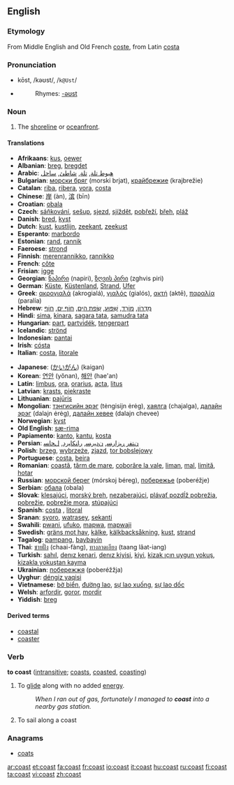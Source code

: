 ==English==
===Etymology===
From Middle English and Old French [[coste]], from Latin [[costa]]

===Pronunciation===
*kōst, /kəʊst/, /<tt>k@Ust</tt>/
*{{audio|en-us-coast.ogg|Audio (US)}}
*:Rhymes: [[Rhymes:English:-əʊst|-əʊst]]

===Noun===
{{en-noun}}

#The [[shoreline]] or [[oceanfront]].

====Translations====
{{top}}<!--languages from A to I go here-->
*'''Afrikaans''': [[kus]], [[oewer]]
*'''Albanian''': [[breg]], [[bregdet]]
*'''Arabic''': [[هبوط تلة]], [[تلة]], [[شاطئ]], [[ساحل]]
*'''Bulgarian''': [[морски бряг]] (morski brjat), [[крайбрежие]] (krajbrežie)
*'''Catalan''': [[riba]], [[ribera]], [[vora]], [[costa]]
*'''Chinese''': [[岸]] (àn), [[滨]] (bīn)
*'''Croatian''': [[obala]]
*'''Czech''': [[sáňkování]], [[sešup]], [[sjezd]], [[sjíždět]], [[pobřeží]], [[břeh]], [[pláž]]
*'''Danish''': [[bred]], [[kyst]]
*'''Dutch''': [[kust]], [[kustlijn]], [[zeekant]], [[zeekust]]
*'''Esperanto''': [[marbordo]]
*'''Estonian''': [[rand]], [[rannik]]
*'''Faeroese''': [[strond]]
*'''Finnish''': [[merenrannikko]], [[rannikko]]
*'''French''': [[côte]]
*'''Frisian''': [[igge]]
*'''Georgian''': [[ნაპირი]] (napiri), [[ზღვის პირი]] (zghvis piri)
*'''German''': [[Küste]], [[Küstenland]], [[Strand]], [[Ufer]]
*'''Greek''': [[ακρογιαλά]] (akrogialá), [[γιαλός]] (gialós), [[ακτή]] (aktē), [[παραλία]] (paralía)
*'''Hebrew''': [[מִדְרוֹן]], [[מוֹרָד]], [[שִׁפּוּעַ]], [[שְׂפַת הַיָּם]], [[חוֹף יָם]], [[חוֹף]]
*'''Hindi''': [[sima]], [[kinara]], [[sagara tata]], [[samudra tata]]
*'''Hungarian''': [[part]], [[partvidék]], [[tengerpart]]
*'''Icelandic''': [[strönd]]
*'''Indonesian''': [[pantai]]
*'''Irish''': [[cósta]]
*'''Italian''': [[costa]], [[litorale]]
{{mid}}<!--languages from J to Z go here-->
*'''Japanese''': {{JAchar|[[海岸]]}} ([[かいがん]]) (kaigan)
*'''Korean''': [[연안]] (yŏnan), [[해안]] (hae'an)
*'''Latin''': [[limbus]], [[ora]], [[orarius]], [[acta]], [[litus]]
*'''Latvian''': [[krasts]], [[piekraste]]
*'''Lithuanian''': [[pajūris]]
*'''Mongolian''': [[тэнгисийн эрэг]] (tėngisijn ėrėg), [[хаялга]] (chajalga), [[далайн эрэг]] (dalajn ėrėg), [[далайн хeвee]] (dalajn chevee)
*'''Norwegian''': [[kyst]]
*'''Old English''': [[sæ-rima]]
*'''Papiamento''': [[kanto]], [[kantu]], [[kosta]]
*'''Persian''': [[ﻥﺘﻔﺭ ﺭﻴﺯﺍﺭﺴ]], [[ﻥﺩﻴﺭﺴ]], [[ﺭﺎﻨﻜﺎﻴﺭﺩ]], [[ﻝﺤﺎﺴ]]
*'''Polish''': [[brzeg]], [[wybrzeże]], [[zjazd]], [[tor bobslejowy]]
*'''Portuguese''': [[costa]], [[beira]]
*'''Romanian''': [[coastă]], [[ţărm de mare]], [[coborâre la vale]], [[liman]], [[mal]], [[limită]], [[hotar]]
*'''Russian''': [[морской берег]] (mórskoj béreg), [[побережье]] (poberéžje)
*'''Serbian''': [[обала]] (obala)
*'''Slovak''': [[klesajúci]], [[morský breh]], [[nezaberajúci]], [[plávať pozdĺž pobrežia]], [[pobrežie]], [[pobrežie mora]], [[stúpajúci]]
*'''Spanish''': [[costa]] {{f}}, [[litoral]] {{m}}
*'''Sranan''': [[syoro]], [[watrasey]], [[sekanti]]
*'''Swahili''': [[pwani]], [[ufuko]], [[mapwa]], [[mapwaji]]
*'''Swedish''': [[gräns mot hav]], [[kälke]], [[kälkbacksåkning]], [[kust]], [[strand]]
*'''Tagalog''': [[pampang]], [[baybayin]]
*'''Thai''': [[ชายฝั่ง]] (chaai-fàng), [[ทางลาดเอียง]] (taang lâat-iang)
*'''Turkish''': [[sahıl]], [[denız kenari]], [[denız kiyisi]], [[kiyi]], [[kizak ıçın uygun yokuş]], [[kizakla yokuştan kayma]]
*'''Ukrainian''': [[побережжя]] (poberéžžja)
*'''Uyghur''': [[déngiz yaqisi]]
*'''Vietnamese''': [[bờ biển]], [[đường lao]], [[sự lao xuống]], [[sự lao dốc]]
*'''Welsh''': [[arfordir]], [[goror]], [[mordir]]
*'''Yiddish''': [[breg]]
{{bottom}}

====Derived terms====
*[[coastal]]
*[[coaster]]

===Verb===
'''to coast''' ([[intransitive]]; [[coasts]], [[coasted]], [[coasting]])

# To [[glide]] along with no added [[energy]].
#:''When I ran out of gas, fortunately I managed to '''coast''' into a nearby gas station.''
# {{nautical}} To sail along a coast

===Anagrams===
*[[coats]]

[[ar:coast]]
[[et:coast]]
[[fa:coast]]
[[fr:coast]]
[[io:coast]]
[[it:coast]]
[[hu:coast]]
[[ru:coast]]
[[fi:coast]]
[[ta:coast]]
[[vi:coast]]
[[zh:coast]]